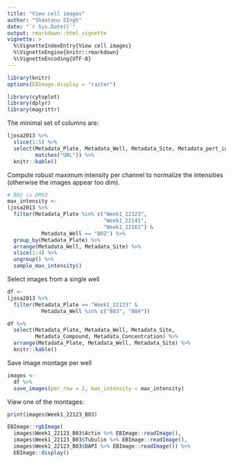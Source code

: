 ```yaml
---
title: "View cell images"
author: "Shantanu SIngh"
date: "`r Sys.Date()`"
output: rmarkdown::html_vignette
vignette: >
  %\VignetteIndexEntry{View cell images}
  %\VignetteEngine{knitr::rmarkdown}
  %\VignetteEncoding{UTF-8}
---
```



```r
library(knitr)
options(EBImage.display = "raster")
```


```r
library(cytoplot)
library(dplyr)
library(magrittr)

```


The minimal set of columns are:

```r
ljosa2013 %>%
  slice(1:5) %>%
  select(Metadata_Plate, Metadata_Well, Metadata_Site, Metadata_pert_id, 
         matches("URL")) %>%
  knitr::kable()

```

Compute robust maximum intensity per channel to normalize the intensities
(otherwise the images appear too dim).

```r
# B02 is DMSO
max_intensity <- 
ljosa2013 %>%
  filter(Metadata_Plate %in% c("Week1_22123", 
                               "Week1_22141", 
                               "Week1_22161") & 
           Metadata_Well == "B02") %>%
  group_by(Metadata_Plate) %>%
  arrange(Metadata_Well, Metadata_Site) %>%
  slice(1:4) %>%
  ungroup() %>% 
  sample_max_intensity()
```


Select images from a single well

```r
df <-
ljosa2013 %>%
  filter(Metadata_Plate == "Week1_22123" & 
           Metadata_Well %in% c("B03", "B04"))

df %>% 
  select(Metadata_Plate, Metadata_Well, Metadata_Site, 
         Metadata_Compound, Metadata_Concentration) %>%
  arrange(Metadata_Plate, Metadata_Well, Metadata_Site) %>%
  knitr::kable()

```

Save image montage per well

```r
images <- 
  df %>%
  save_images(per_row = 2, max_intensity = max_intensity)
```

View one of the montages:

```r
print(images$Week1_22123_B03)

EBImage::rgbImage(
  images$Week1_22123_B03$Actin %>% EBImage::readImage(),
  images$Week1_22123_B03$Tubulin %>% EBImage::readImage(),
  images$Week1_22123_B03$DAPI %>% EBImage::readImage()) %>%
  EBImage::display()
```
